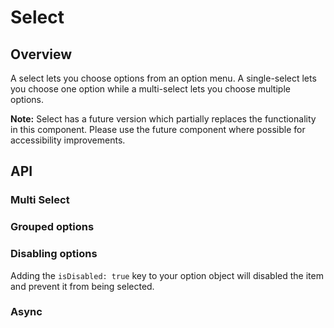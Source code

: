 
<Meta of={SelectStories} />

# Select

<ResourceLinks
  sourceCode="https://github.com/cultureamp/kaizen-design-system/tree/main/packages/components/src/Select"
  figma="https://www.figma.com/file/ZRfnoNUXbGZv4eVWLbF4Az/%F0%9F%96%BC%EF%B8%8F-Component-Gallery?node-id=9:37837&mode=dev"
  designGuidelines="https://cultureamp.atlassian.net/wiki/spaces/DesignSystem/pages/3081896474/Select"
  className="!mb-8"
/>


<Installation
  installCommand="pnpm add @kaizen/components"
  importStatement='import { Select } from "@kaizen/components"'
/>

## Overview

A select lets you choose options from an option menu. A single-select lets you choose one option while a multi-select lets you choose multiple options.

**Note:** Select has a future version which partially replaces the functionality in this component. Please use the future component where possible for accessibility improvements.

<Canvas of={SelectStories.Playground} />
<Controls of={SelectStories.Playground} />

## API

### Multi Select
<Canvas of={SelectStories.MultiSelect} />

### Grouped options
<Canvas of={SelectStories.Grouped} />

### Disabling options
Adding the `isDisabled: true` key to your option object will disabled the item and prevent it from being selected.

<Canvas of={SelectStories.Disabled} />

### Async
<Canvas of={SelectStories.Async} />
